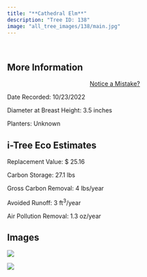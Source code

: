 ```yaml
---
title: "**Cathedral Elm**"
description: "Tree ID: 138"
image: "all_tree_images/138/main.jpg"
---
```


<br>

## **More Information**
::: column-margin
<center><a class="button" href="https://forms.gle/W6f5nwYxrM33hF4f7">Notice a Mistake?</a></center>
:::


Date Recorded:  10/23/2022

Diameter at Breast Height:  3.5  inches

Planters:  Unknown

## **i-Tree Eco Estimates**


 Replacement Value: $ 25.16

 Carbon Storage:  27.1  lbs

 Gross Carbon Removal:  4  lbs/year

 Avoided Runoff:  3  ft<sup>3</sup>/year

 Air Pollution Removal:  1.3  oz/year

## **Images**


 ![](all_tree_images/138/IMG_6880.jpg)

 ![](all_tree_images/138/main.jpg)
